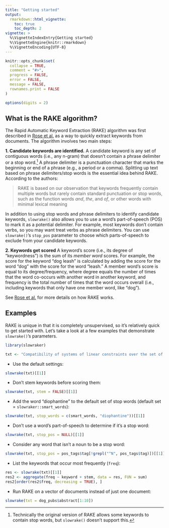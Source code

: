 ```yaml
---
title: "Getting started"
output:
  rmarkdown::html_vignette:
    toc: true
    toc_depth: 2
vignette: >
  %\VignetteIndexEntry{Getting started}
  %\VignetteEngine{knitr::rmarkdown}
  %\VignetteEncoding{UTF-8}
---
```


```r
knitr::opts_chunk$set(
  collapse = TRUE,
  comment = "#>",
  progress = FALSE,
  error = FALSE, 
  message = FALSE,
  rownames.print = FALSE
)

options(digits = 2)
```

## What is the RAKE algorithm?

The Rapid Automatic Keyword Extraction (RAKE) algorithm was first described in [Rose et al.](http://media.wiley.com/product_data/excerpt/22/04707498/0470749822.pdf) as a way to quickly extract keywords from documents. The algorithm involves two main steps:

**1. Candidate keywords are identified.** A candidate keyword is any set of contiguous words (i.e., any n-gram) that doesn't contain a phrase delimiter or a stop word.[^1] A phrase delimiter is a punctuation character that marks the beginning or end of a phrase (e.g., a period or a comma). Splitting up text based on phrase delimiters/stop words is the essential idea behind RAKE. According to the authors:

> RAKE is based on our observation that keywords frequently contain multiple words but rarely contain standard punctuation or stop words, such as the function words *and*, *the*, and *of*, or other words with minimal lexical meaning

In addition to using stop words and phrase delimiters to identify candidate keywords, `slowrake()` also allows you to use a word's part-of-speech (POS) to mark it as a potential delimiter. For example, most keywords don't contain verbs, so you may want treat verbs as phrase delimiters. You can use `slowrake()`'s `stop_pos` parameter to choose which parts-of-speech to exclude from your candidate keywords.

**2. Keywords get scored** A keyword's score (i.e., its degree of "keywordness") is the sum of its *member word* scores. For example, the score for the keyword "dog leash" is calculated by adding the score for the word "dog" with the score for the word "leash." A member word's score is equal to its degree/frequency, where degree equals the number of times that the word co-occurs with another word in another keyword, and frequency is the total number of times that the word occurs overall (i.e., including keywords that only have one member word, like "dog").

See [Rose et al.](http://media.wiley.com/product_data/excerpt/22/04707498/0470749822.pdf) for more details on how RAKE works. 

## Examples

RAKE is unique in that it is completely unsupervised, so it's relatively quick to get started with. Let's take a look at a few examples that demonstrate `slowrake()`'s parameters.

```r
library(slowraker)

txt <- "Compatibility of systems of linear constraints over the set of natural numbers. Criteria of compatibility of a system of linear Diophantine equations, strict inequations, and nonstrict inequations are considered. Upper bounds for components of a minimal set of solutions and algorithms of construction of minimal generating sets of solutions for all types of systems are given. These criteria and the corresponding algorithms for constructing a minimal supporting set of solutions can be used in solving all the considered types of systems and systems of mixed types."
```

* Use the default settings:
```r
slowrake(txt)[[1]]
```

* Don't stem keywords before scoring them: 
```r
slowrake(txt, stem = FALSE)[[1]]
```

* Add the word "diophantine" to the default set of stop words (default set = `slowraker::smart_words`):
```r
slowrake(txt, stop_words = c(smart_words, "diophantine"))[[1]]
```

* Don't use a word's part-of-speech to determine if it's a stop word:
```r
slowrake(txt, stop_pos = NULL)[[1]]
```

* Consider any word that isn't a noun to be a stop word:
```r
slowrake(txt, stop_pos = pos_tags$tag[!grepl("^N", pos_tags$tag)])[[1]]
```

* List the keywords that occur most frequently (`freq`):
```r
res <- slowrake(txt)[[1]]
res2 <- aggregate(freq ~ keyword + stem, data = res, FUN = sum)
res2[order(res2$freq, decreasing = TRUE), ]
```

* Run RAKE on a vector of documents instead of just one document:
```r
slowrake(txt = dog_pubs$abstract[1:10])
```

[^1]: Technically the original version of RAKE allows some keywords to contain stop words, but `slowrake()` doesn't support this.